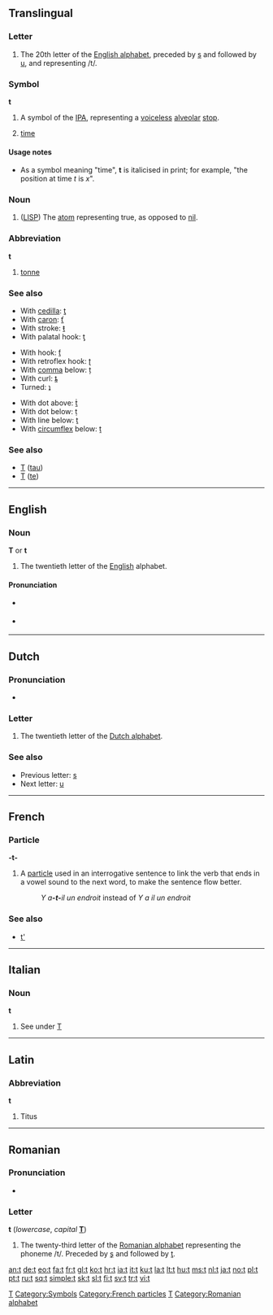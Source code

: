 {{wikipedia}}
{{also|T|Appendix:Variations of "t"}}
==Translingual==

===Letter===
{{infl|mul|letter|lower case||upper case|T}}

# The 20th letter of the [[Appendix:Roman script|English alphabet]], preceded by [[s]] and followed by [[u]], and representing /t/.

===Symbol===
'''t'''

# A symbol of the [[IPA]], representing a [[voiceless]] [[alveolar]] [[stop]].
# {{context|mathematics|physics}} [[time]]

====Usage notes====
* As a symbol meaning "time", '''t''' is italicised in print; for example, "the position at time ''t'' is ''x''".

===Noun===
{{infl|mul|noun}}

# {{programming}} ([[LISP]]) The [[atom]] representing true, as opposed to [[nil]].

===Abbreviation===
'''t'''

# [[tonne]]

===See also===
{{top3}}
* With [[cedilla]]: [[ţ]]
* With [[caron]]: [[ť]]
* With stroke: [[ŧ]]
* With palatal hook: [[ƫ]]
{{mid3}}
* With hook: [[ƭ]]
* With retroflex hook: [[ʈ]]
* With [[comma]] below: [[ț]]
* With curl: [[ȶ]]
* Turned: [[ʇ]]
{{mid3}}
* With dot above: [[ṫ]]
* With dot below: [[ṭ]]
* With line below: [[ṯ]]
* With [[circumflex]] below: [[ṱ]]
{{bottom}}

===See also===
* [[Τ]] ([[tau]])
* [[Т]] ([[te]])

[[Category:IPA symbols|T]]
[[Category:Symbols]]

----

==English==

===Noun===
'''T''' or '''t'''

# The twentieth letter of the [[English]] alphabet.

====Pronunciation====
* {{sense|letter name}} {{IPA|/tʰiː/}}
* {{sense|phoneme}} {{IPA|/t/}}
: {{audio|en-us-t.ogg|Audio (US)}}

----

==Dutch==

===Pronunciation===
* {{sense|letter name}} {{IPA|/teː/|lang=nl}}

===Letter===
{{infl|nl|letter|lower case||upper case|T}}

# The twentieth letter of the [[Dutch alphabet]].

===See also===
* Previous letter: [[s#Dutch|s]]
* Next letter: [[u#Dutch|u]]

----

==French==

===Particle===
'''-t-'''

# A [[particle]] used in an interrogative sentence to link the verb that ends in a vowel sound to the next word, to make the sentence flow better.
#: ''Y a'''-t-'''il un endroit'' instead of ''Y a il un endroit''

===See also===
* [[t'#French|t']]

[[Category:French particles]]

----

==Italian==

===Noun===
'''t''' {{m|f|inv}}

# See under [[T#Italian|T]]

----

==Latin==

===Abbreviation===
'''t'''

# Titus

[[Category:Latin letters|T]]

----

==Romanian==

===Pronunciation===
* {{IPA|/te/|lang=ro}}

===Letter===
'''t''' (''lowercase'', ''capital'' '''[[T]]''')

# The twenty-third letter of the [[Romanian alphabet]] representing the phoneme /t/. Preceded by [[ş]] and followed by [[ţ]].

[[Category:Romanian alphabet]]

[[an:t]]
[[de:t]]
[[eo:t]]
[[fa:t]]
[[fr:t]]
[[gl:t]]
[[ko:t]]
[[hr:t]]
[[ia:t]]
[[it:t]]
[[ku:t]]
[[la:t]]
[[lt:t]]
[[hu:t]]
[[ms:t]]
[[nl:t]]
[[ja:t]]
[[no:t]]
[[pl:t]]
[[pt:t]]
[[ru:t]]
[[sq:t]]
[[simple:t]]
[[sk:t]]
[[sl:t]]
[[fi:t]]
[[sv:t]]
[[tr:t]]
[[vi:t]]
